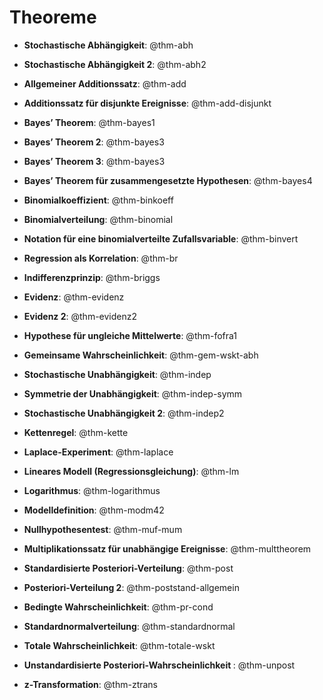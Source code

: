 # Theoreme


- **Stochastische Abhängigkeit**: @thm-abh


- **Stochastische Abhängigkeit 2**: @thm-abh2


- **Allgemeiner Additionssatz**: @thm-add


- **Additionssatz für disjunkte Ereignisse**: @thm-add-disjunkt


- **Bayes' Theorem**: @thm-bayes1


- **Bayes' Theorem 2**: @thm-bayes3


- **Bayes' Theorem 3**: @thm-bayes3


- **Bayes' Theorem für zusammengesetzte Hypothesen**: @thm-bayes4


- **Binomialkoeffizient**: @thm-binkoeff


- **Binomialverteilung**: @thm-binomial


- **Notation für eine binomialverteilte Zufallsvariable**: @thm-binvert


- **Regression als Korrelation**: @thm-br


- **Indifferenzprinzip**: @thm-briggs


- **Evidenz**: @thm-evidenz


- **Evidenz 2**: @thm-evidenz2


- **Hypothese für ungleiche Mittelwerte**: @thm-fofra1


- **Gemeinsame Wahrscheinlichkeit**: @thm-gem-wskt-abh


- **Stochastische Unabhängigkeit**: @thm-indep


- **Symmetrie der Unabhängigkeit**: @thm-indep-symm


- **Stochastische Unabhängigkeit 2**: @thm-indep2


- **Kettenregel**: @thm-kette


- **Laplace-Experiment**: @thm-laplace


- **Lineares Modell (Regressionsgleichung)**: @thm-lm


- **Logarithmus**: @thm-logarithmus


- **Modelldefinition**: @thm-modm42


- **Nullhypothesentest**: @thm-muf-mum


- **Multiplikationssatz für unabhängige Ereignisse**: @thm-multtheorem


- **Standardisierte Posteriori-Verteilung**: @thm-post


- **Posteriori-Verteilung 2**: @thm-poststand-allgemein


- **Bedingte Wahrscheinlichkeit**: @thm-pr-cond


- **Standardnormalverteilung**: @thm-standardnormal


- **Totale Wahrscheinlichkeit**: @thm-totale-wskt


- **Unstandardisierte Posteriori-Wahrscheinlichkeit **: @thm-unpost


- **z-Transformation**: @thm-ztrans


